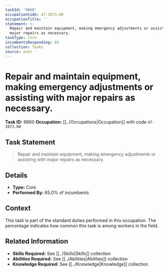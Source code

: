```yaml
---
taskId: '9860'
occupationCode: 47-2073.00
occupationTitle: ''
statement: >-
  Repair and maintain equipment, making emergency adjustments or assisting with
  major repairs as necessary.
taskType: Core
incumbentsResponding: 65
collection: Tasks
source: onet
---
```

# Repair and maintain equipment, making emergency adjustments or assisting with major repairs as necessary.

**Task ID:** 9860
**Occupation:** [[../Occupations|Occupation]] with code `47-2073.00`

## Task Statement

> Repair and maintain equipment, making emergency adjustments or assisting with major repairs as necessary.

## Details

- **Type:** Core
- **Performed By:** 65.0% of incumbents

## Context

This task is part of the standard duties performed in this occupation. The percentage indicates how common this task is among workers in the field.

## Related Information

- **Skills Required:** See [[../Skills|Skills]] collection
- **Abilities Required:** See [[../Abilities|Abilities]] collection
- **Knowledge Required:** See [[../Knowledge|Knowledge]] collection
